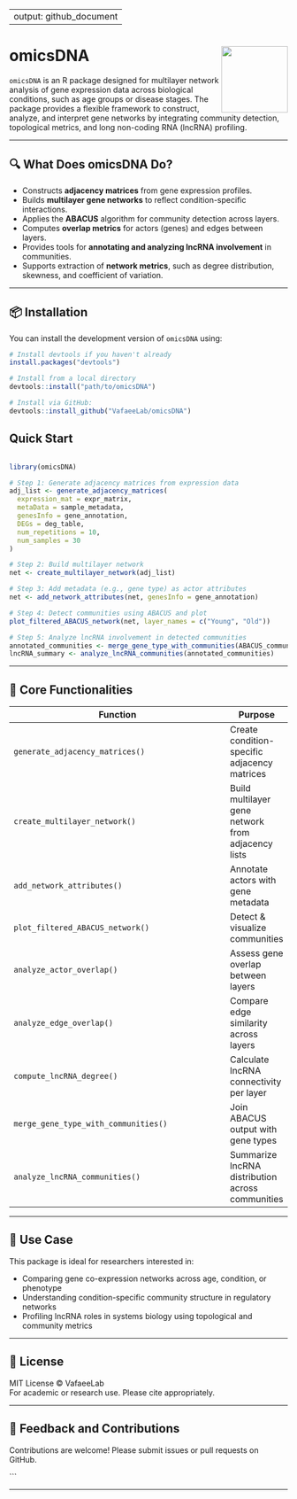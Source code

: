 
---
output: github_document
---

# omicsDNA <img src="man/figures/logo.png" align="right" height="120"/>

`omicsDNA` is an R package designed for multilayer network analysis of gene expression data across biological conditions, such as age groups or disease stages. The package provides a flexible framework to construct, analyze, and interpret gene networks by integrating community detection, topological metrics, and long non-coding RNA (lncRNA) profiling.

---

## 🔍 What Does omicsDNA Do?

- Constructs **adjacency matrices** from gene expression profiles.
- Builds **multilayer gene networks** to reflect condition-specific interactions.
- Applies the **ABACUS** algorithm for community detection across layers.
- Computes **overlap metrics** for actors (genes) and edges between layers.
- Provides tools for **annotating and analyzing lncRNA involvement** in communities.
- Supports extraction of **network metrics**, such as degree distribution, skewness, and coefficient of variation.

---

## 📦 Installation

You can install the development version of `omicsDNA` using:

```r
# Install devtools if you haven't already
install.packages("devtools")

# Install from a local directory
devtools::install("path/to/omicsDNA")

# Install via GitHub:
devtools::install_github("VafaeeLab/omicsDNA")
```

## Quick Start

```r

library(omicsDNA)

# Step 1: Generate adjacency matrices from expression data
adj_list <- generate_adjacency_matrices(
  expression_mat = expr_matrix,
  metaData = sample_metadata,
  genesInfo = gene_annotation,
  DEGs = deg_table,
  num_repetitions = 10,
  num_samples = 30
)

# Step 2: Build multilayer network
net <- create_multilayer_network(adj_list)

# Step 3: Add metadata (e.g., gene type) as actor attributes
net <- add_network_attributes(net, genesInfo = gene_annotation)

# Step 4: Detect communities using ABACUS and plot
plot_filtered_ABACUS_network(net, layer_names = c("Young", "Old"))

# Step 5: Analyze lncRNA involvement in detected communities
annotated_communities <- merge_gene_type_with_communities(ABACUS_communities_net, actors_with_type)
lncRNA_summary <- analyze_lncRNA_communities(annotated_communities)

```

---

## 🧪 Core Functionalities

| Function                          | Purpose |
|----------------------------------|---------|
| `generate_adjacency_matrices()`  | Create condition-specific adjacency matrices |
| `create_multilayer_network()`    | Build multilayer gene network from adjacency lists |
| `add_network_attributes()`       | Annotate actors with gene metadata |
| `plot_filtered_ABACUS_network()` | Detect & visualize communities |
| `analyze_actor_overlap()`        | Assess gene overlap between layers |
| `analyze_edge_overlap()`         | Compare edge similarity across layers |
| `compute_lncRNA_degree()`        | Calculate lncRNA connectivity per layer |
| `merge_gene_type_with_communities()` | Join ABACUS output with gene types |
| `analyze_lncRNA_communities()`   | Summarize lncRNA distribution across communities |

---

## 🧬 Use Case

This package is ideal for researchers interested in:

- Comparing gene co-expression networks across age, condition, or phenotype
- Understanding condition-specific community structure in regulatory networks
- Profiling lncRNA roles in systems biology using topological and community metrics

---

## 📄 License

MIT License © VafaeeLab  
For academic or research use. Please cite appropriately.

---

## 🤝 Feedback and Contributions

Contributions are welcome! Please submit issues or pull requests on GitHub.

```

---

